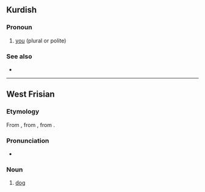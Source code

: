 {{also|Appendix:Variations of "hun"}}
==Kurdish==

===Pronoun===
{{head|ku|pronoun}}

# [[you]] (plural or polite)

===See also===
* {{l|ku|tu}}

----

==West Frisian==

===Etymology===
From {{inh|fy|ofs|hund}}, from {{inh|fy|gem-pro|*hundaz}}, from {{der|fy|ine-pro|*ḱwṓ}}.

===Pronunciation===
* {{IPA|/hun/|lang=fy}}

===Noun===
{{fy-noun|c|hûnen|hûntsje}}

# [[dog]]

{{topics|fy|Canids}}